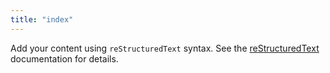 ```yaml
---
title: "index"
---
```


<!-- Algorand Python documentation master file, created by
sphinx-quickstart on Mon Dec  9 14:57:41 2024.
You can adapt this file completely to your liking, but it should at least
contain the root `toctree` directive. -->

Add your content using `reStructuredText` syntax. See the
[reStructuredText](https://www.sphinx-doc.org/en/master/usage/restructuredtext/index.html)
documentation for details.
